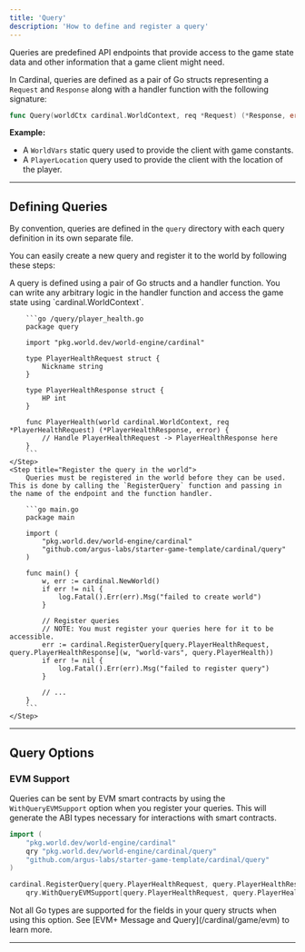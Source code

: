 ```yaml
---
title: 'Query'
description: 'How to define and register a query'
---
```


Queries are predefined API endpoints that provide access to the game state data and other information that a game client might need.

In Cardinal, queries are defined as a pair of Go structs representing a `Request` and `Response` along with a handler function with the following signature:

```go
func Query(worldCtx cardinal.WorldContext, req *Request) (*Response, error)
```

**Example:**
- A `WorldVars` static query used to provide the client with game constants.
- A `PlayerLocation` query used to provide the client with the location of the player.

---

## Defining Queries

By convention, queries are defined in the `query` directory with each query definition in its own separate file.

You can easily create a new query and register it to the world by following these steps:

<Steps>
    <Step title="Define the request/response struct and the handler function">
        A query is defined using a pair of Go structs and a handler function. You can write any arbitrary logic in the handler function and access the game state using `cardinal.WorldContext`.

        ```go /query/player_health.go
        package query

        import "pkg.world.dev/world-engine/cardinal"

        type PlayerHealthRequest struct {
            Nickname string
        }

        type PlayerHealthResponse struct {
            HP int
        }
    
        func PlayerHealth(world cardinal.WorldContext, req *PlayerHealthRequest) (*PlayerHealthResponse, error) {
            // Handle PlayerHealthRequest -> PlayerHealthResponse here
        }
        ```
    </Step>
    <Step title="Register the query in the world">
        Queries must be registered in the world before they can be used. This is done by calling the `RegisterQuery` function and passing in the name of the endpoint and the function handler.

        ```go main.go
        package main

        import (
            "pkg.world.dev/world-engine/cardinal"
            "github.com/argus-labs/starter-game-template/cardinal/query"
        )

        func main() {
            w, err := cardinal.NewWorld()
            if err != nil {
                log.Fatal().Err(err).Msg("failed to create world")
            }

            // Register queries
            // NOTE: You must register your queries here for it to be accessible.
            err := cardinal.RegisterQuery[query.PlayerHealthRequest, query.PlayerHealthResponse](w, "world-vars", query.PlayerHealth))
            if err != nil {
                log.Fatal().Err(err).Msg("failed to register query")
            }

            // ...
        }
        ```
    </Step>
</Steps>

--- 

## Query Options

### EVM Support

Queries can be sent by EVM smart contracts by using the `WithQueryEVMSupport` option when you register your queries. This will generate the ABI types necessary for interactions with smart contracts.


```go
import (
    "pkg.world.dev/world-engine/cardinal"
    qry "pkg.world.dev/world-engine/cardinal/query"
    "github.com/argus-labs/starter-game-template/cardinal/query"
)

cardinal.RegisterQuery[query.PlayerHealthRequest, query.PlayerHealthResponse](w, "player-health", 
    qry.WithQueryEVMSupport[query.PlayerHealthRequest, query.PlayerHealthResponse]())
```

<Note>
  Not all Go types are supported for the fields in your query structs when using this option. See [EVM+ Message and Query](/cardinal/game/evm) to learn more.
</Note>

---
